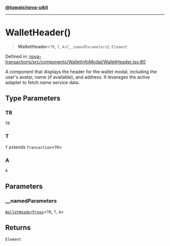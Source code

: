 [**@tuwaio/nova-uikit**](../../../README.md)

***

# WalletHeader()

> **WalletHeader**\<`TR`, `T`, `A`\>(`__namedParameters`): `Element`

Defined in: [nova-transactions/src/components/WalletInfoModal/WalletHeader.tsx:80](https://github.com/TuwaIO/nova-uikit/blob/78a2a232911a274222f152266bfefc233948d277/packages/nova-transactions/src/components/WalletInfoModal/WalletHeader.tsx#L80)

A component that displays the header for the wallet modal, including the user's avatar,
name (if available), and address. It leverages the active adapter to fetch name service data.

## Type Parameters

### TR

`TR`

### T

`T` *extends* `Transaction`\<`TR`\>

### A

`A`

## Parameters

### \_\_namedParameters

[`WalletHeaderProps`](../type-aliases/WalletHeaderProps.md)\<`TR`, `T`, `A`\>

## Returns

`Element`
